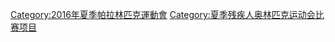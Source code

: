 [[Category:2016年夏季帕拉林匹克運動會|Category:2016年夏季帕拉林匹克運動會]]
[[Category:夏季残疾人奥林匹克运动会比赛项目|Category:夏季残疾人奥林匹克运动会比赛项目]]
